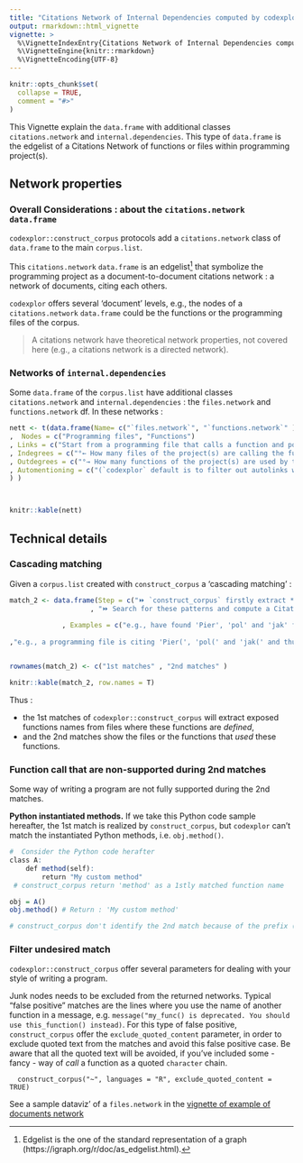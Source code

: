 ```yaml
---
title: "Citations Network of Internal Dependencies computed by codexplor"
output: rmarkdown::html_vignette
vignette: >
  %\VignetteIndexEntry{Citations Network of Internal Dependencies computed by codexplor}
  %\VignetteEngine{knitr::rmarkdown}
  %\VignetteEncoding{UTF-8}
---
```


```r
knitr::opts_chunk$set(
  collapse = TRUE,
  comment = "#>"
)
```

This Vignette explain the `data.frame` with additional classes `citations.network` and `internal.dependencies`. This type of `data.frame` is the edgelist of a Citations Network of functions or files within programming project(s).  

## Network properties

### Overall Considerations : about the `citations.network` `data.frame` 
`codexplor::construct_corpus` protocols add a `citations.network` class of `data.frame` to the main `corpus.list`. 

This `citations.network` `data.frame` is an edgelist^[Edgelist is the one of the standard representation of a graph (https://igraph.org/r/doc/as_edgelist.html).] that symbolize the programming project as a document-to-document citations network : a network of documents, citing each others. 

`codexplor` offers several 'document' levels, e.g., the nodes of a `citations.network` `data.frame` could be the functions or the programming files of the corpus.

> A citations network have theoretical network properties, not covered here (e.g., a citations network is a directed network). 

### Networks of `internal.dependencies`
Some `data.frame` of the `corpus.list` have additional classes `citations.network` and `internal.dependencies` : the `files.network` and `functions.network` df. In these networks :

```r
nett <- t(data.frame(Name= c("`files.network`", "`functions.network`" )
,  Nodes = c("Programming files", "Functions")
, Links = c("Start from a programming file that calls a function and point to the programming file where the function is defined", "start from a function that call another function and point to this 2nd function")
, Indegrees = c("°← How many files of the project(s) are calling the function(s) defined in this file", "°← How many functions of the project(s) are calling this function" )
, Outdegrees = c("°→ How many functions of the project(s) are used by this file", "°→ How many functions of the project(s) are used by this function")
, Automentioning = c("(`codexplor` default is to filter out autolinks within files)" ,"Recursivity")
) )



knitr::kable(nett)
```

## Technical details

### Cascading matching
Given a `corpus.list` created with `construct_corpus` a 'cascading matching' :

```r

match_2 <- data.frame(Step = c("⏩ `construct_corpus` firstly extract *functions names* from the files where these functions are defined"
                    , "⏩ Search for these patterns and compute a Citations Network")
             
             , Examples = c("e.g., have found 'Pier', 'pol' and 'jak' function names in 3 separate files" 
                          
,"e.g., a programming file is citing 'Pier(', 'pol(' and 'jak(' and thus this file is linked to the 3 files where these functions are defined or to these precise functions, depending on the desired level-of-depth"))


rownames(match_2) <- c("1st matches" , "2nd matches" )

knitr::kable(match_2, row.names = T)


```

Thus :

- the 1st matches of `codexplor::construct_corpus` will extract exposed functions names from files where these functions are *defined*, 
- and the 2nd matches show the files or the functions that *used* these functions. 

### Function call that are non-supported during 2nd matches
Some way of writing a program are not fully supported during the 2nd matches.

**Python instantiated methods.** If we take this Python code sample hereafter, the 1st match is realized by `construct_corpus`, but `codexplor` can't match the instantiated Python methods, i.e. `obj.method()`.

```r
#  Consider the Python code herafter 
class A:
    def method(self):
        return "My custom method"
 # construct_corpus return 'method' as a 1stly matched function name

obj = A()
obj.method() # Return : 'My custom method'

# construct_corpus don't identify the 2nd match because of the prefix ("obj.")
```


### Filter undesired match
`codexplor::construct_corpus` offer several parameters for dealing with your style of writing a program.

Junk nodes needs to be excluded from the returned networks. Typical "false positive" matches are the lines where you use the name of another function in a message, e.g. `message("my_func() is deprecated. You should use this_function() instead)`. For this type of false positive, `construct_corpus` offer the `exclude_quoted_content` parameter, in order to exclude quoted text from the matches and avoid this false positive case. Be aware that all the quoted text will be avoided, if you've included some - fancy - way of *call* a function as a quoted `character` chain.

      construct_corpus("~", languages = "R", exclude_quoted_content = TRUE)

See a sample dataviz' of a `files.network` in the [vignette of example of documents network](https://clement-lvd.github.io/codexplor/articles/vignette_analyse_citations_network_from_project.html)
